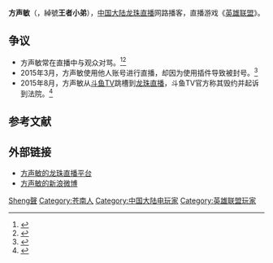 {{NoteTA
| G1=Games
}}
{{Infobox person
| 前綴尊稱 =
| 姓名 = 方声敏
| 後綴尊稱 =
| 圖像 =
| 圖像大小 =
| 圖像替代 =
| 圖像說明 =
| 原文名 =
| 語系 =
| 羅馬拼音 =
| 本名 =
| 英文名 =
| 字 =
| 號 =
| 出生名 =
| 出生日期 ={{Birth date and age|1995|11|21}}
| 出生地 = {{CHN}}[[浙江省|浙江省]][[温州市|温州市]][[苍南县|苍南县]]
| 受洗 =
| 失蹤日期 =
| 失蹤地 =
| 失蹤情況 =
| 死亡日期 =
| 死亡地 =
| 死因 =
| 遺體發現地 =
| 墓地 =
| 墓地坐標 =
| 紀念建築 =
| 居住地 =
| 國籍 = {{PRC}}
| 籍貫 =
| 別名 = 王者小弟
| 種族 =
| 語言 = [[漢語|漢語]]
| 公民權 =
| 教育程度 =
| 母校 =
| 職業 = 遊戲直播
| 活躍時期 =
| 僱主 =
| 組織 =
| 機構 =
| 知名原因 =
| 知名作品 =
| 風格 =
| 受影響於 =
| 影響於 =
| 家鄉 =
| 薪金 =
| 淨資產 =
| 身高 =
| 體重 =
| 髮色 =
| 瞳色 =
| 三圍 =
| 電視節目 =
| 頭銜 =
| 頭銜時期 =
| 前任 =
| 繼任 =
| 政黨 =
| 政治運動 =
| 競爭者 =
| 董事會 =
| 宗教信仰 =
| 宗派 =
| 刑事起訴 =
| 刑事處罰 =
| 刑事狀況 =
| 配偶 =
| 伴侶 =
| 子女 =
| 父母 =
| 親屬 =
| 呼號 =
| 獲獎 =
| 簽名 =
| 簽名大小 =
| 簽名替代 =
| module =
| module2 =
| module3 =
| module4 =
| module5 =
| module6 =
| 網站 =
| 腳註 =
| 寬度 =
}}

'''方声敏'''（{{bd|1995年|11月21日|}}，綽號'''王者小弟'''），[[中国大陆|中国大陆]][[龙珠直播|龙珠直播]]网路播客，直播游戏《[[英雄联盟|英雄联盟]]》。

== 争议 ==

* 方声敏常在直播中与观众对骂。<ref>{{Cite web |url=http://mt.sohu.com/20150602/n414267191.shtml |title=LOL：主播王者小弟，就这样爆发了？ |accessdate=2016-01-08 |archive-date=2016-01-26 |archive-url=https://web.archive.org/web/20160126073229/http://mt.sohu.com/20150602/n414267191.shtml |dead-url=no }}</ref><ref>{{Cite web |url=http://www.cespc.com/html/2015/news_0911/15023.html |title=电竞两分钟课堂第2期 灵车漂移梗篇 |access-date=2016-01-08 |archive-url=https://web.archive.org/web/20160127013420/http://www.cespc.com/html/2015/news_0911/15023.html |archive-date=2016-01-27 |dead-url=yes }}</ref>
* 2015年3月，方声敏使用他人账号进行直播，却因为使用插件导致被封号。<ref>{{Cite web |url=http://lol.shandian.biz/40.html |title=斗鱼王者小弟直播开挂，借水友300皮肤号被封3年 |accessdate=2016-01-08 |archive-date=2016-01-26 |archive-url=https://web.archive.org/web/20160126225830/http://lol.shandian.biz/40.html |dead-url=no }}</ref>
* 2015年8月，方声敏从[[斗鱼TV|斗鱼TV]]跳槽到[[龙珠直播|龙珠直播]]，斗鱼TV官方称其毁约并起诉到法院。<ref>{{Cite web |url=http://fun.youth.cn/2015/0916/2095677.shtml |title=斗鱼宣布正式起诉多位LOL明星主播 洞主王者小弟在列 |access-date=2016-01-08 |archive-url=https://web.archive.org/web/20160126215253/http://fun.youth.cn/2015/0916/2095677.shtml |archive-date=2016-01-26 |dead-url=yes }}</ref>

== 参考文献 ==
{{reflist}}

== 外部链接 ==

* [http://star.longzhu.com/wangzhexiaodi?from=filivehot 方声敏的龙珠直播平台] {{Wayback|url=http://star.longzhu.com/wangzhexiaodi?from=filivehot |date=20160126015504 }}
* [http://weibo.com/5152745929/profile?topnav=1&wvr=6&sudaref=www.baidu.com&is_hot=1#1452262055839 方声敏的新浪微博]

[[Category:方姓|Sheng聲]]
[[Category:苍南人|Category:苍南人]]
[[Category:中国大陆电玩家|Category:中国大陆电玩家]]
[[Category:英雄联盟玩家|Category:英雄联盟玩家]]